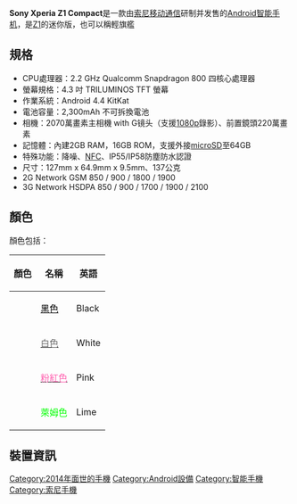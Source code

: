 {{Infobox Mobile
| name         = Sony Xperia™ Z1 Compact
| brand         = [[Sony_Mobile_Communications|Sony]]
| manufacturer  = [[索尼移動通信|索尼移動通信]]
| image        = Z1compact.png
| imagesize    = 300px
| slogan       = The world's best premium compact smartphone<br/>精緻完美無缺
| series        = [[Xperia|Sony Xperia]]™
| modelnumber  = D5503
| released      = {{Start date and age |2014|01|24|df=yes}}
| available     = {{Start date and age|2014|01|24|df=yes}} (Sweden)

{{Start date and age|2014|01|30|df=yes}} (UK)

{{Start date and age|2014|02|06|df=yes}} (France)

{{Start date and age|2014|02|07|df=yes}} (Taiwan)

{{Start date and age|2014|03|18|df=yes}} (Asia)

|related        =  [[Sony_Xperia_Z1|Sony Xperia Z1]]<br>[[Sony_Xperia_Z_Ultra|Sony Xperia Z Ultra]]<br>{{link-ja|SOL23|SOL23|Sony Xperia Z1 SOL23}} (Japan)<br>{{link-ja|SO-01FF|SO-01F|Sony Xperia Z1 SO-01F}} (Japan)<br>[[Sony_Xperia_Z1_Compact|Sony Xperia Z1 f]] (Japan)<br/>[[Sony_Xperia_A2|Sony Xperia A2]](Japan)
| predecessor  = [[Sony_Xperia_SX|Sony Xperia SX]](Japan)
| successor    = [[Sony_Xperia_Z3_Compact|Sony Xperia Z3 Compact]]
| form          = [[平板手机|平板手机]]
| size         = {{convert|127|mm|in|abbr=on}} H <br /> {{convert|64.9|mm|in|abbr=on}} W <br /> {{convert|9.5|mm|in|abbr=on}} D
| weight       = {{convert|137|g|oz|abbr=on}}
| os           = [[Android|Android]] 4.4.2 (初始)<br>[[Android|Android]] 4.4.4 ([[2014|2014]]年10月升級)<br>[[Android|Android]] 5.0.2 ([[2015|2015]]年3月升級)  
| soc          = [[Qualcomm|Qualcomm]] [[Snapdragon_(system_on_chip)|Snapdragon]] 800 (MSM8974)
| cpu          = Qualcomm Snapdragon 800 - 2.2GHz 四核心
| gpu          = [[Adreno|Adreno]] 330
| memory_card  = 64 GB [[microSD|microSD]]/HC
| memory       = 2GB [[隨機存取記憶體|RAM]]、16GB [[ROM|ROM]]
| battery      = 2300mAh（毫安培）
| display      = {{convert|4.3|in|mm|abbr=on}} diagonal [[IPS_panel|IPS]] [[LCD|LCD]]<br />720x1280 px (342 [[pixels_per_inch|PPI]])
| camera       = 主鏡頭：2070 萬像素索尼G鏡頭，配備脈衝式 LED 閃光燈及自動對焦功能，視訊鏡頭：220萬像素[[CMOS|CMOS]]
| sound        =
| connectivity = [[Wi-Fi|Wi-Fi]]、[[Digital_Living_Network_Alliance|DLNA]]、[[GPS|GPS]]/[[GLONASS|GLONASS]]、[[Near_Field_Communication|NFC]]、[[Bluetooth|Bluetooth]]、[[Bluetooth_v4.0|4.0]]、[[ANT+|ANT+]]
}}
'''Sony Xperia Z1 Compact'''是一款由[[索尼移动通信|索尼移动通信]]研制并发售的[[Android|Android]][[智能手机|智能手机]]，是[[Sony_Xperia_Z1|Z1]]的迷你版，也可以稱輕旗艦

==規格==
*CPU處理器：2.2 GHz Qualcomm Snapdragon 800 四核心處理器
*螢幕規格：4.3 吋 TRILUMINOS TFT 螢幕
*作業系統：Android 4.4 KitKat
*電池容量：2,300mAh 不可拆換電池
*相機：2070萬畫素主相機 with G镜头（支援[[1080p|1080p]]錄影）、前置鏡頭220萬畫素
*記憶體：內建2GB RAM，16GB ROM，支援外接[[microSD|microSD]]至64GB
*特殊功能：降噪、[[NFC|NFC]]、IP55/IP58防塵防水認證
*尺寸：127mm x 64.9mm x 9.5mm、137公克
*2G Network GSM 850 / 900 / 1800 / 1900 
*3G Network HSDPA 850 / 900 / 1700 / 1900 / 2100

==顏色==
顏色包括：
{| class="wikitable + sortable"
|-
!顏色!!名稱!!英語
|-
|bgcolor="#000000"| ||[[黑色|<font color="#000000">黑色</font>]]||Black
|-
|bgcolor="#FFFFFF"| ||[[白色|<font color="#696969">白色</font>]]||White
|-
|bgcolor="#FF60AF"| ||[[粉紅色|<font color="#FF60AF">粉紅色</font>]]||Pink
|-
|bgcolor="#CDFF2F"| ||<font color="#00FF00">萊姆色</font>||Lime
|}

==裝置資訊==
{{S-start}}
{{Succession box
 | title  = Sony Xperia Z1 Compact
 | years  = 2014
 | before = [[Sony_Xperia_SX|Sony Xperia SX]]（日本）
 | after  = [[Sony_Xperia_Z3_Compact|Sony Xperia Z3 Compact]]
}}
{{S-end}}
{{Sony phones}}

[[Category:2014年面世的手機|Category:2014年面世的手機]]
[[Category:Android設備|Category:Android設備]]
[[Category:智能手機|Category:智能手機]]
[[Category:索尼手機|Category:索尼手機]]